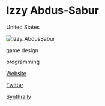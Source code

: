 # Izzy Abdus-Sabur

<Location>

United States

</Location>

![Izzy_AbdusSabur](./directory_images/Izzy_AbdusSabur_v1.gif)

<Skills>

game design

programming

</Skills>

<Personal>

[Website](http://izzy-sabur.com/)

[Twitter](https://twitter.com/BBQSteakTips)

</Personal>



<Games>

[Synthrally](https://www.synthrally.com/)

</Games>

